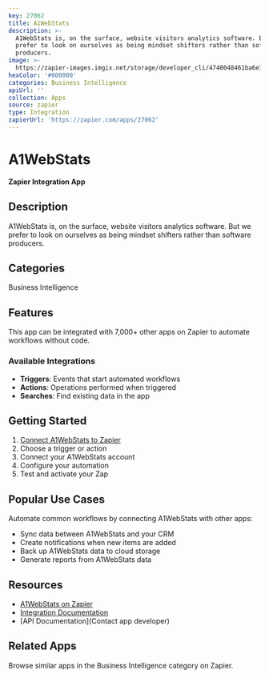 ```yaml
---
key: 27062
title: A1WebStats
description: >-
  A1WebStats is, on the surface, website visitors analytics software. But we
  prefer to look on ourselves as being mindset shifters rather than software
  producers.
image: >-
  https://zapier-images.imgix.net/storage/developer_cli/4740048461ba6e723ed49d65cd3f6412.png?auto=format%2Ccompress&ixlib=python-3.0.0&q=50
hexColor: '#000000'
categories: Business Intelligence
apiUrl: ''
collection: Apps
source: zapier
type: Integration
zapierUrl: 'https://zapier.com/apps/27062'
---
```

# A1WebStats

**Zapier Integration App**

## Description

A1WebStats is, on the surface, website visitors analytics software. But we prefer to look on ourselves as being mindset shifters rather than software producers.

## Categories

Business Intelligence

## Features

This app can be integrated with 7,000+ other apps on Zapier to automate workflows without code.

### Available Integrations

- **Triggers**: Events that start automated workflows
- **Actions**: Operations performed when triggered
- **Searches**: Find existing data in the app

## Getting Started

1. [Connect A1WebStats to Zapier](https://zapier.com/apps/27062)
2. Choose a trigger or action
3. Connect your A1WebStats account
4. Configure your automation
5. Test and activate your Zap

## Popular Use Cases

Automate common workflows by connecting A1WebStats with other apps:

- Sync data between A1WebStats and your CRM
- Create notifications when new items are added
- Back up A1WebStats data to cloud storage
- Generate reports from A1WebStats data

## Resources

- [A1WebStats on Zapier](https://zapier.com/apps/27062)
- [Integration Documentation](https://zapier.com/apps/27062/integrations)
- [API Documentation](Contact app developer)

## Related Apps

Browse similar apps in the Business Intelligence category on Zapier.

